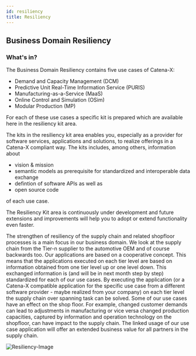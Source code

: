 ```yaml
---
id: resiliency
title: Resiliency
---
```


## Business Domain Resiliency

### What's in?

The Business Domain Resiliency contains five use cases of Catena-X:

- Demand and Capacity Management (DCM)
- Predictive Unit Real-Time Information Service (PURIS)
- Manufacturing-as-a-Service (MaaS)
- Online Control and Simulation (OSim)
- Modular Production (MP)

For each of these use cases a specific kit is prepared which are available here in the resiliency kit area.

The kits in the resiliency kit area enables you, especially as a provider for software services, applications and solutions, to realize offerings in a Catena-X compliant way. The kits includes, among others, information about

- vision & mission
- semantic models as prerequisite for standardized and interoperable data exchange
- defintion of software APIs as well as
- open source code

of each use case.

The Resiliency Kit area is continuously under development and future extensions and improvements will help you to adopt or extend functionality even faster.

The strengthen of resiliency of the supply chain and related shopfloor processes is a main focus in our business domain. We look at the supply chain from the Tier-n supplier to the automotive OEM and of course backwards too. Our applications are based on a cooperative concept. This means that the applications executed on each tier level are based on information obtained from one tier level up or one level down. This exchanged information is (and will be in next month step by step) standardized for each of our use cases. By executing the application (or a Catena-X compatible application for the specific use case from a different software provider - maybe realized from your company) on each tier level the supply chain over spanning task can be solved. Some of our use cases have an effect on the shop floor. For example, changed customer demands can lead to adjustments in manufacturing or vice versa changed production capacities, captured by information and operation technology on the shopfloor, can have impact to the supply chain. The linked usage of our use case application will offer an extended business value for all partners in the supply chain.

![Resiliency-Image](@site/static/img/Resiliency-Domain-Image.jpg)

<KitsGallery itemsArray={resiliencyItems}/>